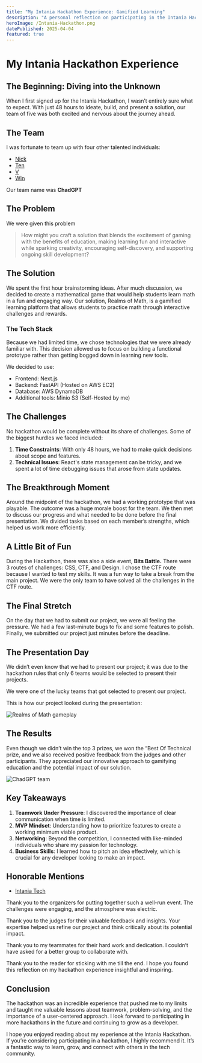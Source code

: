 ```yaml
---
title: "My Intania Hackathon Experience: Gamified Learning"
description: "A personal reflection on participating in the Intania Hackathon, the challenges we faced, and the valuable lessons learned along the way."
heroImage: /Intania-Hackathon.png
datePublished: 2025-04-04
featured: true
---
```



# My Intania Hackathon Experience

## The Beginning: Diving into the Unknown

When I first signed up for the Intania Hackathon, I wasn’t entirely sure what to expect. With just 48 hours to ideate, build, and present a solution, our team of five was both excited and nervous about the journey ahead.

## The Team

I was fortunate to team up with four other talented individuals:

- [Nick](https://github.com/pineylilly)
- [Ten](https://github.com/Tenkris)
- [V](https://github.com/hellp002)
- [Win](https://github.com/WinSukon)

Our team name was **ChadGPT**

## The Problem

We were given this problem

> How might you craft a solution that blends the
> excitement of gaming with the benefits of
> education, making learning fun and interactive while
> sparking creativity, encouraging self-discovery, and
> supporting ongoing skill development?

## The Solution

We spent the first hour brainstorming ideas. After much discussion, we decided to create a mathematical game that would help students learn math in a fun and engaging way. Our solution, Realms of Math, is a gamified learning platform that allows students to practice math through interactive challenges and rewards.

### The Tech Stack

Because we had limited time, we chose technologies that we were already familiar with. This decision allowed us to focus on building a functional prototype rather than getting bogged down in learning new tools.

We decided to use:

- Frontend: Next.js
- Backend: FastAPI (Hosted on AWS EC2)
- Database: AWS DynamoDB
- Additional tools: Minio S3 (Self-Hosted by me)

## The Challenges

No hackathon would be complete without its share of challenges. Some of the biggest hurdles we faced included:

1. **Time Constraints**: With only 48 hours, we had to make quick decisions about scope and features.
2. **Technical Issues**: React's state management can be tricky, and we spent a lot of time debugging issues that arose from state updates.

## The Breakthrough Moment

Around the midpoint of the hackathon, we had a working prototype that was playable. The outcome was a huge morale boost for the team. We then met to discuss our progress and what needed to be done before the final presentation. We divided tasks based on each member’s strengths, which helped us work more efficiently.

## A Little Bit of Fun

During the Hackathon, there was also a side event, **Bits Battle.** There were 3 routes of challenges: CSS, CTF, and Design. I chose the CTF route because I wanted to test my skills. It was a fun way to take a break from the main project. We were the only team to have solved all the challenges in the CTF route.

## The Final Stretch

On the day that we had to submit our project, we were all feeling the pressure. We had a few last-minute bugs to fix and some features to polish. Finally, we submitted our project just minutes before the deadline.

## The Presentation Day

We didn’t even know that we had to present our project; it was due to the hackathon rules that only 6 teams would be selected to present their projects.

We were one of the lucky teams that got selected to present our project.

This is how our project looked during the presentation:

<Image
  src={gameplay}
  alt="Realms of Math gameplay"
  title="Realms of Math gameplay"
/>

## The Results

Even though we didn’t win the top 3 prizes, we won the “Best Of Technical prize, and we also received positive feedback from the judges and other participants. They appreciated our innovative approach to gamifying education and the potential impact of our solution.

<Image src={team} alt="ChadGPT team" title="ChadGPT team" />

## Key Takeaways

1. **Teamwork Under Pressure**: I discovered the importance of clear communication when time is limited.
2. **MVP Mindset**: Understanding how to prioritize features to create a working minimum viable product.
3. **Networking**: Beyond the competition, I connected with like-minded individuals who share my passion for technology.
4. **Business Skills**: I learned how to pitch an idea effectively, which is crucial for any developer looking to make an impact.

## Honorable Mentions

- [Intania Tech](https://intania.tech/)

Thank you to the organizers for putting together such a well-run event. The challenges were engaging, and the atmosphere was electric.

Thank you to the judges for their valuable feedback and insights. Your expertise helped us refine our project and think critically about its potential impact.

Thank you to my teammates for their hard work and dedication. I couldn’t have asked for a better group to collaborate with.

Thank you to the reader for sticking with me till the end. I hope you found this reflection on my hackathon experience insightful and inspiring.

## Conclusion

The hackathon was an incredible experience that pushed me to my limits and taught me valuable lessons about teamwork, problem-solving, and the importance of a user-centered approach. I look forward to participating in more hackathons in the future and continuing to grow as a developer.

I hope you enjoyed reading about my experience at the Intania Hackathon. If you’re considering participating in a hackathon, I highly recommend it. It’s a fantastic way to learn, grow, and connect with others in the tech community.
